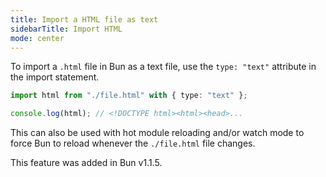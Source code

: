 ```yaml
---
title: Import a HTML file as text
sidebarTitle: Import HTML
mode: center
---
```


To import a `.html` file in Bun as a text file, use the `type: "text"` attribute in the import statement.

```ts file.ts icon="/icons/typescript.svg"
import html from "./file.html" with { type: "text" };

console.log(html); // <!DOCTYPE html><html><head>...
```

This can also be used with hot module reloading and/or watch mode to force Bun to reload whenever the `./file.html` file changes.

This feature was added in Bun v1.1.5.
